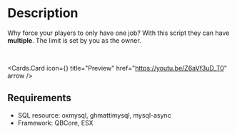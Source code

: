 
# Description

Why force your players to only have one job? With this script they can have **multiple**. The limit is set by you as the owner.

<br />

<Cards.Card
  icon={<VideoIcon />}
  title="Preview"
  href="https://youtu.be/Z6aVf3uD_T0"
  arrow
/>

## Requirements

- SQL resource: oxmysql, ghmattimysql, mysql-async
- Framework: QBCore, ESX
